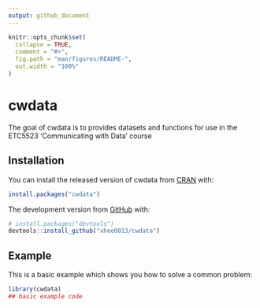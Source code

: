 ```yaml
---
output: github_document
---
```


<!-- README.md is generated from README.Rmd. Please edit that file -->

```r
knitr::opts_chunk$set(
  collapse = TRUE,
  comment = "#>",
  fig.path = "man/figures/README-",
  out.width = "100%"
)
```

# cwdata

<!-- badges: start -->
<!-- badges: end -->

The goal of cwdata is to provides datasets and functions for use in the ETC5523 'Communicating with Data' course

## Installation

You can install the released version of cwdata from [CRAN](https://CRAN.R-project.org) with:

``` r
install.packages("cwdata")
```

The development version from [GitHub](https://github.com/) with:

``` r
# install.packages("devtools")
devtools::install_github("xhee0013/cwdata")
```
## Example

This is a basic example which shows you how to solve a common problem:

```r
library(cwdata)
## basic example code
```
